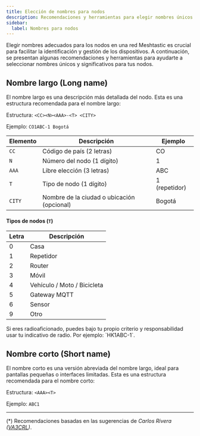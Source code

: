 ```yaml
---
title: Elección de nombres para nodos
description: Recomendaciones y herramientas para elegir nombres únicos y significativos para los nodos en las red Meshtastic de Colombia
sidebar:
  label: Nombres para nodos
---
```



Elegir nombres adecuados para los nodos en una red Meshtastic es crucial para facilitar la identificación y gestión de los dispositivos. A continuación, se presentan algunas recomendaciones y herramientas para ayudarte a seleccionar nombres únicos y significativos para tus nodos.

## Nombre largo (Long name)

El nombre largo es una descripción más detallada del nodo. Esta es una estructura recomendada para el nombre largo:

Estructura: `<CC><N><AAA>-<T> <CITY>`

Ejemplo: `CO1ABC-1 Bogotá`

| Elemento | Descripción | Ejemplo |
| -------- | ----------- | ------- |
| `CC`     | Código de país (2 letras) | CO |
| `N`      | Número del nodo (1 dígito) | 1 |
| `AAA`    | Libre elección (3 letras) | ABC |
| `T`      | Tipo de nodo (1 dígito) | 1 (repetidor) |
| `CITY`   | Nombre de la ciudad o ubicación (opcional) | Bogotá |

#### Tipos de nodos (`T`)

| Letra | Descripción       |
|-------|-------------------|
| 0     | Casa              |
| 1     | Repetidor         |
| 2     | Router            |
| 3     | Móvil             |
| 4     | Vehículo / Moto / Bicicleta |
| 5     | Gateway MQTT      |
| 6     | Sensor            |
| 9     | Otro              |

<Aside type="note" title="Nota">
Si eres radioaficionado, puedes bajo tu propio criterio y responsabilidad usar tu indicativo de radio. Por ejemplo: `HK1ABC-1`.
</Aside>

## Nombre corto (Short name)

El nombre corto es una versión abreviada del nombre largo, ideal para pantallas pequeñas o interfaces limitadas. Esta es una estructura recomendada para el nombre corto:

Estructura: `<AAA><T>`

Ejemplo: `ABC1`

---
(*) Recomendaciones basadas en las sugerencias de *Carlos Rivera ([VA3CRL](http://qrz.com/db/VA3CRL))*.